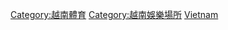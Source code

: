 {{Commonscat|Sports venues in Vietnam}}
{{Portal|越南|體育}}

[[Category:越南體育|Category:越南體育]]
[[Category:越南娛樂場所|Category:越南娛樂場所]]
[[Category:亞洲各國體育場地|Vietnam]]